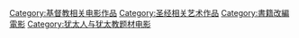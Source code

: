 [[Category:基督教相关电影作品|Category:基督教相关电影作品]]
[[Category:圣经相关艺术作品|Category:圣经相关艺术作品]]
[[Category:書籍改編電影|Category:書籍改編電影]]
[[Category:犹太人与犹太教题材电影|Category:犹太人与犹太教题材电影]]
